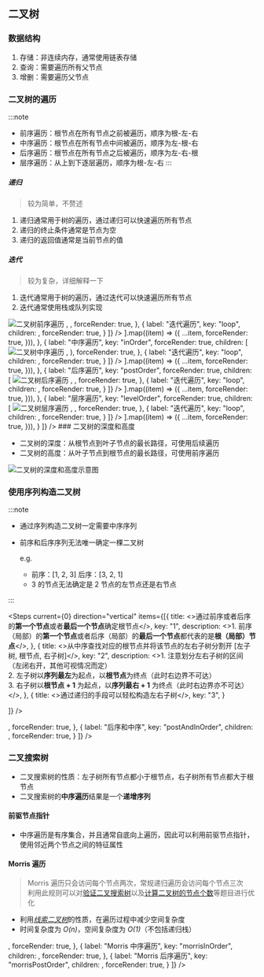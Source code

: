 ## 二叉树

### 数据结构

1. 存储：非连续内存，通常使用链表存储
2. 查询：需要遍历所有父节点
3. 增删：需要遍历父节点

### 二叉树的遍历

:::note

- 前序遍历：根节点在所有节点之前被遍历，顺序为根-左-右
- 中序遍历：根节点在所有节点中间被遍历，顺序为左-根-右
- 后序遍历：根节点在所有节点之后被遍历，顺序为左-右-根
- 层序遍历：从上到下逐层遍历，顺序为根-左-右
  :::

##### 递归

> 较为简单，不赘述

1. 递归通常用于树的遍历，通过递归可以快速遍历所有节点
2. 递归的终止条件通常是节点为空
3. 递归的返回值通常是当前节点的值

##### 迭代

> 较为复杂，详细解释一下

1. 迭代通常用于树的遍历，通过迭代可以快速遍历所有节点
2. 迭代通常使用栈或队列实现



<Collapse label="代码块以及图例">
<Tabs
items={[
{
label: "前序遍历",
key: "preOrder",
forceRender: true,
children: [
<Flex justify="center">
<Image
            src="https://cdn.jsdelivr.net/gh/heliannuuthus/heliannuuthus.github.io@assets/static/img/2024-10-29/二叉树前序遍历-2024-10-29-21-30-38.png"
            alt="二叉树前序遍历"
          />
</Flex>,
<Tabs
items={[
{
label: "递归遍历",
key: "recursive",
children: <PreOrderRecursiveContent />,
forceRender: true,
},
{
label: "迭代遍历",
key: "loop",
children: <PreOrderLoopContent />,
forceRender: true,
}
]}
/>
].map((item) => ({
...item,
forceRender: true,
})),
},
{
label: "中序遍历",
key: "inOrder",
forceRender: true,
children: [
<Flex justify="center">
<Image
            src="https://cdn.jsdelivr.net/gh/heliannuuthus/heliannuuthus.github.io@assets/static/img/2024-10-29/二叉树中序遍历.drawio-2024-10-29-21-44-24.png"
            alt="二叉树中序遍历"
          />
</Flex>,
<Tabs
items={[
{
label: "递归遍历",
key: "recursive",
children: (
<>
<InOrderRecursiveContent />
</>
),
forceRender: true,
},
{
label: "迭代遍历",
key: "loop",
children: <InOrderLoopContent />,
forceRender: true,
}
]}
/>
].map((item) => ({
...item,
forceRender: true,
})),
},
{
label: "后序遍历",
key: "postOrder",
forceRender: true,
children: [
<Flex justify="center">
<Image
            src="https://cdn.jsdelivr.net/gh/heliannuuthus/heliannuuthus.github.io@assets/static/img/2024-10-29/二叉树后序遍历.drawio-2024-10-29-21-44-37.png"
            alt="二叉树后序遍历"
          />
</Flex>,
<Tabs
items={[
{
label: "递归遍历",
key: "recursive",
children: <PostOrderRecursiveContent />,
forceRender: true,
},
{
label: "迭代遍历",
key: "loop",
children: <PostOrderLoopContent />,
forceRender: true,
}
]}
/>
].map((item) => ({
...item,
forceRender: true,
})),
},
{
label: "层序遍历",
key: "levelOrder",
forceRender: true,
children: [
<Flex justify="center">
<Image
            src="https://cdn.jsdelivr.net/gh/heliannuuthus/heliannuuthus.github.io@assets/static/img/2024-11-03/二叉树的层序遍历.drawio-2024-11-03-23-00-59.png"
            alt="二叉树层序遍历"
          />
</Flex>,
<Tabs
items={[
{
label: "递归遍历",
key: "recursive",
children: <LevelOrderRecursiveContent />,
forceRender: true,
},
{
label: "迭代遍历",
key: "loop",
children: <LevelOrderLoopContent />,
forceRender: true,
}
]}
/>
].map((item) => ({
...item,
forceRender: true,
})),
}
]}
/>
</Collapse>
### 二叉树的深度和高度

- 二叉树的深度：从根节点到叶子节点的最长路径，可使用后续遍历
- 二叉树的高度：从叶子节点到根节点的最长路径，可使用前序遍历

<Flex justify="center">
  <Image
    src="https://cdn.jsdelivr.net/gh/heliannuuthus/heliannuuthus.github.io@assets/static/img/2024-11-03/二叉树的深度和高度.drawio-2024-11-03-19-49-45.png"
    alt="二叉树的深度和高度示意图"
  />
</Flex>

### 使用序列构造二叉树

:::note

- 通过序列构造二叉树一定需要中序序列
- 前序和后序序列无法唯一确定一棵二叉树

  e.g.

  - 前序：[1, 2, 3] 后序：[3, 2, 1]
  - 3 的节点无法确定是 2 节点的左节点还是右节点

:::

<Steps current={0} direction="vertical" items={[{
title: <>通过前序或者后序的<strong>第一个节点</strong>或者<strong>最后一个节点</strong>确定根节点</>,
key: "1",
description: <>1. 前序（局部）的<strong>第一个节点</strong>或者后序（局部）的<strong>最后一个节点</strong>都代表的是<strong>根（局部）节点</strong></>,
}, {
title: <>从中序查找对应的根节点并将该节点的左右子树分割开 [左子树, 根节点, 右子树]</>,
key: "2",
description: <>1. 注意划分左右子树的区间（左闭右开，其他可视情况而定）<br/>2. 左子树以<strong>序列最左</strong>为起点，以<strong>根节点</strong>为终点（此时右边界不可达）<br/>3. 右子树以<strong>根节点 + 1</strong> 为起点，以<strong>序列最右 + 1</strong> 为终点（此时右边界亦不可达）</>,
},
{
title: <>通过递归的手段可以轻松构造左右子树</>,
key: "3",
}

]} />

<Collapse label="代码块以及正在画的图例">
<Tabs
items={[
{
label: "前序和中序",
key: "preAndInOrder",
children: <PreAndInOrderBuildTreeContent />,
forceRender: true,
},
{
label: "后序和中序",
key: "postAndInOrder",
children: <PostAndInOrderBuildTreeContent />,
forceRender: true,
}
]}
/>
</Collapse>

### 二叉搜索树

- 二叉搜索树的性质：左子树所有节点都小于根节点，右子树所有节点都大于根节点
- 二叉搜索树的**中序遍历**结果是一个**递增序列**

#### 前驱节点指针

- 中序遍历是有序集合，并且通常自底向上遍历，因此可以利用前驱节点指针，使用邻近两个节点之间的特征属性

#### Morris 遍历

> Morris 遍历只会访问每个节点两次，常规递归遍历会访问每个节点三次 \
> 利用此规则可以对[验证二叉搜索树](https://leetcode.cn/problems/validate-binary-search-tree/description)以及[计算二叉树的节点个数](https://leetcode.cn/problems/count-complete-tree-nodes/description)等题目进行优化

- 利用[_线索二叉树_](https://en.wikipedia.org/wiki/Threaded_binary_tree)的性质，在遍历过程中减少空间复杂度
- 时间复杂度为 _O(n)_，空间复杂度为 _O(1)_（不包括递归栈）

<Collapse label="代码块">
<Tabs
items={[
{
label: "Morris 前序遍历",
key: "morrisPreOrder",
children: <MorrisTraversalPreOrderContent />,
forceRender: true,
}, 
{
label: "Morris 中序遍历",
key: "morrisInOrder",
children: <MorrisTraversalInOrderContent />,
forceRender: true,
},
{
label: "Morris 后序遍历",
key: "morrisPostOrder",
children: <MorrisTraversalPostOrderContent />,
forceRender: true,
}
]}
/>
</Collapse>